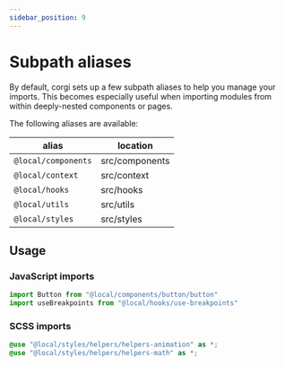 ```yaml
---
sidebar_position: 9
---
```


# Subpath aliases

By default, corgi sets up a few subpath aliases to help you manage your imports. This becomes especially useful when importing modules from within deeply-nested components or pages.  

The following aliases are available:  


| alias               | location       |
| ------------------- | -------------- |
| `@local/components` | src/components |
| `@local/context`    | src/context    |
| `@local/hooks`      | src/hooks      |
| `@local/utils`      | src/utils      |
| `@local/styles`     | src/styles     |

## Usage

### JavaScript imports
```jsx title=src/pages/[locale]/about/index.js
import Button from "@local/components/button/button"
import useBreakpoints from "@local/hooks/use-breakpoints"
```

### SCSS imports
```scss title=src/components/your-component/your-component.module.scss
@use "@local/styles/helpers/helpers-animation" as *;
@use "@local/styles/helpers/helpers-math" as *;
```